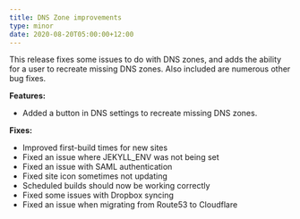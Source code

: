 ```yaml
---
title: DNS Zone improvements
type: minor
date: 2020-08-20T05:00:00+12:00
---
```


This release fixes some issues to do with DNS zones, and adds the ability for a user to recreate missing DNS zones. Also included are numerous other bug fixes.

**Features:**

* Added a button in DNS settings to recreate missing DNS zones.

**Fixes:**

* Improved first-build times for new sites
* Fixed an issue where JEKYLL\_ENV was not being set
* Fixed an issue with SAML authentication
* Fixed site icon sometimes not updating
* Scheduled builds should now be working correctly
* Fixed some issues with Dropbox syncing
* Fixed an issue when migrating from Route53 to Cloudflare